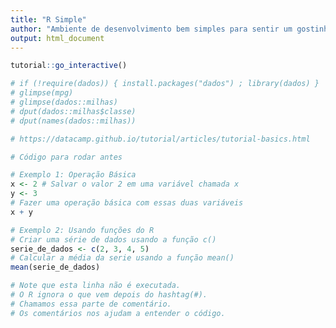 ---
title: "R Simple"
author: "Ambiente de desenvolvimento bem simples para sentir um gostinho ou fazer testes simples."
output: html_document
---

```{r, include=FALSE}
tutorial::go_interactive()

# if (!require(dados)) { install.packages("dados") ; library(dados) }
# glimpse(mpg)
# glimpse(dados::milhas)
# dput(dados::milhas$classe)
# dput(names(dados::milhas))

# https://datacamp.github.io/tutorial/articles/tutorial-basics.html
```

<!-- 
## Olá! Seja bem vindo!

Este é um ambiente R desenvolvido por uma empresa chamada DataCamp. Apesar de muito simples, é ideal para um primeiro contato ou para pequenos testes usando o R.

Então o que está esperando? Experimente apertar o botão `Run` para rodar o `script.R` que consta abaixo. E veja o que acontece.

-->

```{r ex="play_around", type="pre-exercise-code"}
# Código para rodar antes
```

```{r ex="play_around", type="sample-code"}
# Exemplo 1: Operação Básica
x <- 2 # Salvar o valor 2 em uma variável chamada x
y <- 3
# Fazer uma operação básica com essas duas variáveis
x + y

# Exemplo 2: Usando funções do R
# Criar uma série de dados usando a função c()
serie_de_dados <- c(2, 3, 4, 5)
# Calcular a média da serie usando a função mean()
mean(serie_de_dados)

# Note que esta linha não é executada.
# O R ignora o que vem depois do hashtag(#).
# Chamamos essa parte de comentário.
# Os comentários nos ajudam a entender o código.
```


<!--
## O que aconteceu?

Perceba que o código foi enviado para o interpretador do R que fica no servidor do DataCamp, que por sua vez executou o código do `script.R` e retornou alguns resultados para nossa tela na aba `R Console`.

Agora que você rodou o código exemplo, experimente fazer o seguinte:

1. Clicar no console, digitar `3+2` e apertar `ENTER`.
2. Tente outras operações matemáticas como: subtração (`3-2`), multiplicação (`3*2` para $3\times2$), divisão (`3/2` para $\frac{3}{2}$) ou exponenciação (`3^2` para $3^2$).
3. Limpe o console clicando nele e apertando a tecla `Ctrl`+`L` do seu teclado.
4. Altere o script fazendo algumas modificações nos valores ou na operação e aperte `Run` novamente.
5. Você pode até remover todo o script exemplo e tentar rodar o seu próprio código. Mas lembre-se que este é um ambiente de desenvolvimento R bem limitado.

## E aí? Vamos para um negócio mais sério?

A melhor forma de usar o R é através do R Studio instalado localmente no seu computador. Para tanto, siga as instruções abaixo:
  1. Instruções de como instalar o interpretador *R* [clique aqui](https://livro.curso-r.com/1-1-instalacao-do-r.html%5D).
  2. Instruções de como instalar o ambiente de desenvolvimento *R Studio* [clique aqui](https://livro.curso-r.com/1-2-instalacao-do-rstudio.html%5D).
  
  
Se quiser tentar o R Studio online você pode fazer uma conta em [rstudio.cloud](rstudio.cloud). O R Studio Cloud não é tão estável quanto a versão local mas da para exercitar bem.

Uma outra opção prática é usar o R online através do google colab, basta acessar o link [colab.to/r](colab.to/r) e usar uma conta sua do gmail. O google colab pode ser útil para alguns testes rápidos ou para usuários mais experientes. Se você está começando e realmente quer usar uma versão online, recomendo o R Studio Cloud.

-->